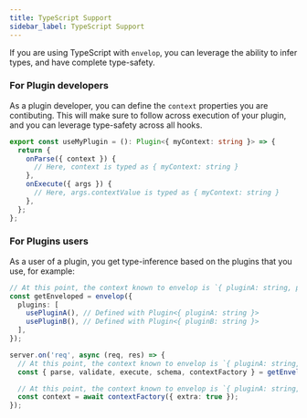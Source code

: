 ```yaml
---
title: TypeScript Support
sidebar_label: TypeScript Support
---
```


If you are using TypeScript with `envelop`, you can leverage the ability to infer types, and have complete type-safety.

### For Plugin developers

As a plugin developer, you can define the `context` properties you are contibuting. This will make sure to follow across execution of your plugin, and you can leverage type-safety across all hooks.

```ts
export const useMyPlugin = (): Plugin<{ myContext: string }> => {
  return {
    onParse({ context }) {
      // Here, context is typed as { myContext: string }
    },
    onExecute({ args }) {
      // Here, args.contextValue is typed as { myContext: string }
    },
  };
};
```

### For Plugins users

As a user of a plugin, you get type-inference based on the plugins that you use, for example:

```ts
// At this point, the context known to envelop is `{ pluginA: string, pluginB: string }`
const getEnveloped = envelop({
  plugins: [
    usePluginA(), // Defined with Plugin<{ pluginA: string }>
    usePluginB(), // Defined with Plugin<{ pluginB: string }>
  ],
});

server.on('req', async (req, res) => {
  // At this point, the context known to envelop is `{ pluginA: string, pluginB: string, req: Http.IncomingRequest }`
  const { parse, validate, execute, schema, contextFactory } = getEnveloped({ req });

  // At this point, the context known to envelop is `{ pluginA: string, pluginB: string, req: Http.IncomingRequest, extra: boolean }`
  const context = await contextFactory({ extra: true });
});
```
